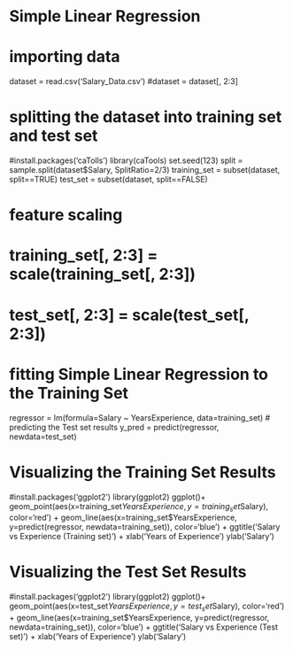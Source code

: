 # Simple Linear Regression

# importing data

dataset = read.csv('Salary_Data.csv')
#dataset = dataset[, 2:3]

# splitting the dataset into training set and test set
#install.packages('caTolls')
library(caTools)
set.seed(123)
split = sample.split(dataset$Salary, SplitRatio=2/3)
training_set = subset(dataset, split==TRUE)
test_set = subset(dataset, split==FALSE)

# feature scaling
# training_set[, 2:3] = scale(training_set[, 2:3])
# test_set[, 2:3] = scale(test_set[, 2:3])

# fitting Simple Linear Regression to the Training Set
regressor = lm(formula=Salary ~ YearsExperience,
               data=training_set)
# predicting the Test set results
y_pred = predict(regressor, newdata=test_set)

# Visualizing the Training Set Results
#install.packages('ggplot2')
library(ggplot2)
ggplot()+
  geom_point(aes(x=training_set$YearsExperience, y=training_set$Salary),
             color='red') +
  geom_line(aes(x=training_set$YearsExperience, y=predict(regressor, newdata=training_set)),
            color='blue') +
  ggtitle('Salary vs Experience (Training set)') +
  xlab('Years of Experience')
  ylab('Salary')
             
# Visualizing the Test Set Results
#install.packages('ggplot2')
library(ggplot2)
ggplot()+
  geom_point(aes(x=test_set$YearsExperience, y=test_set$Salary),
             color='red') +
  geom_line(aes(x=training_set$YearsExperience, y=predict(regressor, newdata=training_set)),
            color='blue') +
  ggtitle('Salary vs Experience (Test set)') +
  xlab('Years of Experience')
  ylab('Salary')             